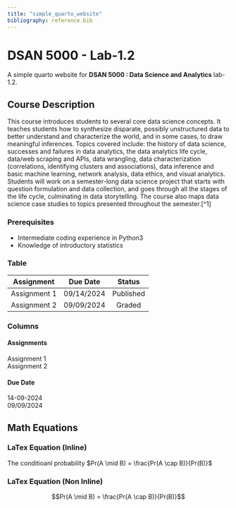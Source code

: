 ```yaml
---
title: "simple_quarto_website"
bibliography: reference.bib
---
```

# DSAN 5000 - Lab-1.2 
A simple quarto website for **DSAN 5000 : Data Science and Analytics** lab-1.2.

## Course Description
This course introduces students to several core data science concepts. It teaches students how to synthesize disparate, possibly unstructured data to better understand and characterize the world, and in some cases, to draw meaningful inferences. Topics covered include: the history of data science, successes and failures in data analytics, the data analytics life cycle, data/web scraping and APIs, data wrangling, data characterization (correlations, identifying clusters and associations), data inference and basic machine learning, network analysis, data ethics, and visual analytics. Students will work on a semester-long data science project that starts with question formulation and data collection, and goes through all the stages of the life cycle, culminating in data storytelling. The course also maps data science case studies to topics presented throughout the semester.[^1]

### Prerequisites
- Intermediate coding experience in Python3
-  Knowledge of introductory statistics

### Table
| Assignment| Due Date | Status|
| :--------:| :-------:| :----:|
| Assignment 1 | 09/14/2024 | Published |
| Assignment 2 | 09/09/2024 | Graded |

### Columns
::: {layout-ncol=2}
#### Assignments
  Assignment 1 \
  Assignment 2 
  
#### Due Date
  14-09-2024 \
  09/09/2024
:::

## Math Equations
### LaTex Equation (Inline)
The conditioanl probability $Pr(A \mid B) = \frac{Pr(A \cap B)}{Pr(B)}$

### LaTex Equation (Non Inline)
$$Pr(A \mid B) = \frac{Pr(A \cap B)}{Pr(B)}$$